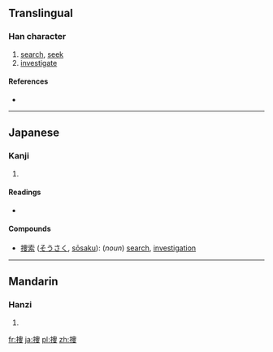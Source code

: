 {{also|搜}}
==Translingual==

===Han character===
{{Han char|rn=64|rad=手|as=07|sn=10|four=|canj=手中田水 (QLWE)}}

# [[search]], [[seek]]
# [[investigate]]

====References====
* {{Han ref|kx=0434.241|dkj=12179|dj=0784.030|hdz=31882.011|uh=635C|ud=25436}}

----

==Japanese==

===Kanji===
{{ja-kanji|grade=c|rs=手07}}

# {{defn|Japanese|sort=手07}}

====Readings====
* {{ja-readings|on=[[そう]] (sō)|kun=[[さがす]] (sagasu)}}

====Compounds====
* [[捜索]] ([[そうさく]], [[sōsaku]]): (''noun'') [[search]], [[investigation]]

----

==Mandarin==

===Hanzi===
{{cmn-hanzi|pin=[[sōu]] ([[sou1]])|wg=sou<sup>1</sup>}}

# {{defn|Mandarin|sort=手07}}

[[fr:捜]]
[[ja:捜]]
[[pl:捜]]
[[zh:捜]]